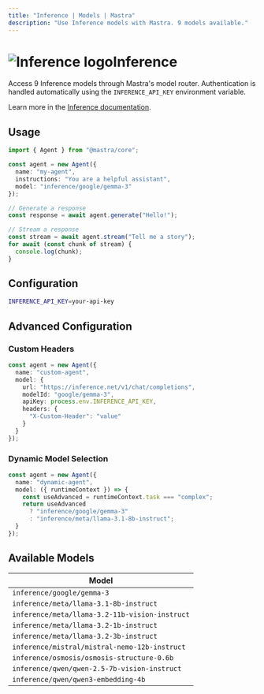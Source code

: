 ```yaml
---
title: "Inference | Models | Mastra"
description: "Use Inference models with Mastra. 9 models available."
---
```


# <img src="https://models.dev/logos/inference.svg" alt="Inference logo" className="inline w-8 h-8 mr-2 align-middle dark:invert dark:brightness-0 dark:contrast-200" />Inference

Access 9 Inference models through Mastra's model router. Authentication is handled automatically using the `INFERENCE_API_KEY` environment variable.

Learn more in the [Inference documentation](https://inference.net/models).

## Usage

```typescript
import { Agent } from "@mastra/core";

const agent = new Agent({
  name: "my-agent",
  instructions: "You are a helpful assistant",
  model: "inference/google/gemma-3"
});

// Generate a response
const response = await agent.generate("Hello!");

// Stream a response
const stream = await agent.stream("Tell me a story");
for await (const chunk of stream) {
  console.log(chunk);
}
```

## Configuration

```bash
INFERENCE_API_KEY=your-api-key
```

## Advanced Configuration

### Custom Headers

```typescript
const agent = new Agent({
  name: "custom-agent",
  model: {
    url: "https://inference.net/v1/chat/completions",
    modelId: "google/gemma-3",
    apiKey: process.env.INFERENCE_API_KEY,
    headers: {
      "X-Custom-Header": "value"
    }
  }
});
```

### Dynamic Model Selection

```typescript
const agent = new Agent({
  name: "dynamic-agent",
  model: ({ runtimeContext }) => {
    const useAdvanced = runtimeContext.task === "complex";
    return useAdvanced 
      ? "inference/google/gemma-3"
      : "inference/meta/llama-3.1-8b-instruct";
  }
});
```

## Available Models

| Model |
|-------|
| `inference/google/gemma-3` |
| `inference/meta/llama-3.1-8b-instruct` |
| `inference/meta/llama-3.2-11b-vision-instruct` |
| `inference/meta/llama-3.2-1b-instruct` |
| `inference/meta/llama-3.2-3b-instruct` |
| `inference/mistral/mistral-nemo-12b-instruct` |
| `inference/osmosis/osmosis-structure-0.6b` |
| `inference/qwen/qwen-2.5-7b-vision-instruct` |
| `inference/qwen/qwen3-embedding-4b` |
